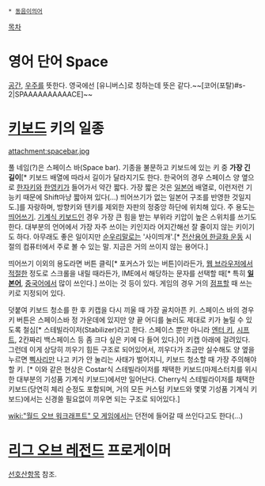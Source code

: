  * [[동음이의어]]

[[목차]]
= 영어 단어 Space =
[[공간]], [[우주]]를 뜻한다. 영국에선 [유니버스]로 칭하는데 뜻은 같다.~~[코어(포탈)#s-2|SPAAAAAAAAAACE]~~

= [[키보드]] 키의 일종 =
attachment:spacebar.jpg

풀 네임(?)은 스페이스 바(Space bar). 기종을 불문하고 키보드에 있는 키 중 '''가장 긴 길이'''[* 키보드 배열에 따라서 길이가 달라지기도 한다. 한국어의 경우 스페이스 양 옆으로 [[한자]]키와 [[한영키]]가 들어가서 약간 짧다. 가장 짧은 것은 [[일본어]] 배열로, 이런저런 기능키 때문에 Shift마냥 짧아져 있다(...) 띄어쓰기가 없는 일본어 구조를 반영한 것일지도.]를 자랑하며, 방향키와 텐키를 제외한 자판의 정중앙 하단에 위치해 있다. 주 용도는 [[띄어쓰기]]. [[기계식 키보드]]인 경우 가장 큰 힘을 받는 부위라 키압이 높은 스위치를 쓰기도 한다. 대부분의 언어에서 가장 자주 쓰이는 키인지라 어지간해선 잘 줄이지 않는 키이기도 하다. 아무래도 좋은 일이지만 [[순우리말]]로는 '사이띄개'.[* [[전산용어 한글화 운동]] 시절의 컴퓨터에서 주로 볼 수 있는 말. 지금은 거의 쓰이지 않는 용어다.]

띄어쓰기 이외의 용도라면 버튼 클릭[* 포커스가 있는 버튼]이라든가, [[웹 브라우저]]에서 [[적절]]한 정도로 스크롤을 내릴 때라든가, IME에서 해당하는 문자를 선택할 때[* 특히 '''[[일본어]]''', [[중국어]]에서 많이 쓰인다.] 쓰이는 것 등이 있다. 게임의 경우 거의 [[점프]]할 때 쓰는 키로 지정되어 있다.

덧붙여 키보드 청소를 한 후 키캡을 다시 끼울 때 가장 골치아픈 키. 스페이스 바의 경우 키 버튼은 스페이스바 정 가운데에 있지만 양 끝 어디를 눌러도 제대로 키가 눌릴 수 있도록 철심[* 스테빌라이저(Stabilizer)라고 한다. 스페이스 뿐만 아니라 [[엔터 키]], [[시프트]], 2칸짜리 백스페이스 등 좀 크다 싶은 키에 다 들어 있다.]이 키캡 아래에 걸려있다. 그런데 이게 상당히 끼우기 힘든 구조로 되어있어서, 끼우다가 조금만 실수해도 양 옆을 누르면 [[삑사리]]만 나고 키가 안 눌리는 사태가 벌어지니, 키보드 청소할 때 가장 주의해야할 키. [* 이와 같은 현상은 Costar식 스테빌라이저를 채택한 키보드(마제스터치를 위시한 대부분의 기성품 기계식 키보드)에서만 일어난다. Cherry식 스테빌라이저를 채택한 키보드(당연히 체리 순정도 포함되며, 거의 모든 커스텀 키보드와 몇몇 기성품 기계식 키보드)에서는 신경쓸 필요없이 끼우면 되는 구조로 되어있다.]

[[wiki:"월드 오브 워크래프트" 모 게임]]에서는 던전에 들어갈 때 쓰인다고도 한다(...)

= [[리그 오브 레전드]] 프로게이머 = 
[[선호산]]항목 참조.
